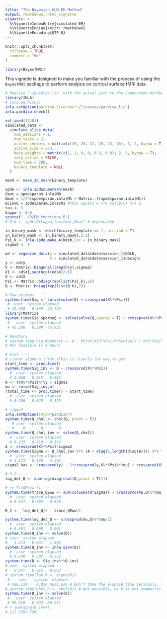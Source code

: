 ```yaml
---
title: "The Bayesian GLM EM Method"
output: rmarkdown::html_vignette
vignette: >
  %\VignetteIndexEntry{simulated-EM}
  %\VignetteEngine{knitr::rmarkdown}
  %\VignetteEncoding{UTF-8}
---
```


```r
knitr::opts_chunk$set(
  collapse = TRUE,
  comment = "#>"
)
```

```r
library(BayesfMRI)
```

This vignette is designed to make you familiar with the process of using the `BayesfMRI` package to perform analysis on cortical surface fMRI data.

```r
# Replace '~/pardiso.lic' with the actual path to the Connectome Workbench folder on your computer.
library(INLA)
# inla.pardiso()
inla.setOption(pardiso.license="~/licenses/pardiso.lic")
inla.pardiso.check()
```

```r
set.seed(47401)
simulated_data <-
  simulate_slice_data(
    num_sessions = 1,
    num_tasks = 2,
    active_centers = matrix(c(36, 28, 12, 28, 23, 16), 3, 2, byrow = T),
    active_size = 2:4,
    beta_weights = matrix(c(1, 1, 0, 0, 0.8, 0.8), 2, 3, byrow = T),
    vary_active = FALSE,
    num_time = 200,
    binary_template = NULL
  )
```

```r
mesh <- make_2d_mesh(binary_template)
```

```r
spde <- inla.spde2.matern(mesh)
Cmat = spde$param.inla$M0
Gmat = 1/2*(spde$param.inla$M1 + Matrix::t(spde$param.inla$M1))
GCinvG = spde$param.inla$M2 #this equals G %*% solve(C) %*% G
tau <- 5
kappa <- 0.8
source("../R/EM_functions.R")
# Q_k <- spde_Q(kappa,tau,Cmat,Gmat) # deprecated

in_binary_mask <- which(binary_template == 1, arr.ind = T)
in_binary_mask <- in_binary_mask[,2:1]
Psi_k <- inla.spde.make.A(mesh,loc = in_binary_mask)
sigma2 <- 6
```

```r
od <- organize_data(y = simulated_data$data$session_1$BOLD,
                    X = simulated_data$data$session_1$design)
y <- od$y
V <- Matrix::Diagonal(length(y),sigma2)
X1 <- od$X[,seq(ncol(od$X)/2)]
X <- od$X
Psi <- Matrix::bdiag(rep(list(Psi_k),2))
Q <- Matrix::bdiag(rep(list(Q_k),2))

# Raw attempt
system.time(Sig <- solve(solve(Q) + crossprod(X%*%Psi)))
 #  user  system elapsed 
 # 42.388   0.365  42.746
library(Matrix)
system.time(Sig_sparseQ <- solve(solve(Q,sparse = T) + crossprod(X%*%Psi)))
 #   user  system elapsed 
 # 45.306   0.299  45.631 

# Woodbury
# system.time(Sig_Woodbury <- Q - Q%*%t(X1%*%Psi)%*%solve(V + X1%*%Psi%*%Q%*%t(X1%*%Psi))%*%X1%*%Psi%*%Q)
# Not feasible (> 1 hour)

# E(w) ----
# Linear algebra trick (This is clearly the way to go)
start_time <- proc.time()
system.time(Sig_inv <- Q + crossprod(X%*%Psi))
  #  user  system elapsed 
  # 0.068   0.015   0.083
m <- t(X%*%Psi)%*%y / sigma2
mu <- solve(Sig_inv,m)
(total_time <- proc.time() - start_time)
  #  user  system elapsed 
  # 0.106   0.020   0.125 

# sigma2 ----
inla.setOption(smtp="pardiso")
system.time(Q_chol <- chol(Q, pivot = T))
   # user  system elapsed 
   #    0       0       0
system.time(Q_chol_inv <- solve(Q_chol))
  #  user  system elapsed 
  # 0.135   0.018   0.154 
A <- crossprod(X%*%Psi)/sigma2
system.time(Sigma <- Q_chol_inv %*% (A + diag(1,length(diag(A)))) %*% t(Q_chol_inv))
  #  user  system elapsed 
  # 3.172   0.120   3.291
sigma2_hat <- crossprod(y) - 2*crossprod(y,X%*%Psi%*%mu) + crossprod(X%*%Psi%*%mu) + sum(colSums(A*Sigma))

# R_2 ----
log_det_Q <- sum(log(diag(chol(Q,pivot = T))))

# >> Tr(QE(ww')) ----
system.time(trace_QEww <- sum(colSums(Q*Sigma)) + crossprod(mu,Q)%*%mu)
  #  user  system elapsed 
  # 0.627   0.002   0.628

R_2 <- -log_det_Q/2 - trace_QEww/2

system.time(log_det_Q <- crossprod(mu,Q)%*%mu/2)
  #  user  system elapsed 
  # 0.001   0.000   0.001 
system.time(Q_inv <- solve(Q))
# user  system elapsed 
#   1.573   0.031   1.605
system.time(Q_inv <- inla.qinv(Q))
  #  user  system elapsed 
  # 0.248   0.307   0.532 
system.time(D <- Sig_inv%*%Q_inv)
# user  system elapsed 
#   0.647   0.016   0.663
# system.time(lam_D <- eigen(D))
 #    user   system  elapsed 
 # 588.214    0.836 5631.636 # Don't take the elapsed time seriously, the computer went to sleep
# system.time(chol_D <- chol(D)) # Not possible, as D is not symmetric
system.time(D_inv <- solve(D))
 #   user  system elapsed 
 # 85.816   0.392  86.211
# > sum(diag(D_inv))
# [1] 3707.739
```

